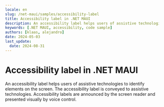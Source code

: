 ```yaml
---
locale: en
slug: /net-maui/samples/accessibility-label
title: Accessibility label in .NET MAUI
description: An accessibility label helps users of assistive technologies to identify elements on the screen.
keywords: [.NET MAUI, accessibility, code sample]
authors: [klaas, alejandro]
date: 2024-05-03
last_update:
  date: 2024-08-31
---
```


# Accessibility label in .NET MAUI

An accessibility label helps users of assistive technologies to identify elements on the screen. The accessibility label is conveyed to assistive technologies. Accessibility labels are announced by the screen reader and presented visually by voice control.

<CodeSample id="accessibility-label" framework="net-maui" locale="en"/>
